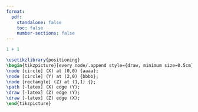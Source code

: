 ```yaml
---
format:
  pdf:
    standalone: false
    toc: false
    number-sections: false
---
```



```r
1 + 1
```

```tikz
\usetikzlibrary{positioning}
\begin{tikzpicture}[every node/.append style={draw, minimum size=0.5cm}]
\node [circle] (X) at (0,0) {aaaa};
\node [circle] (Y) at (2,0) {bbbb};
\node [rectangle] (Z) at (1,1) {};
\path [-latex] (X) edge (Y);
\draw [-latex] (Z) edge (Y);
\draw [-latex] (Z) edge (X);
\end{tikzpicture}
```


